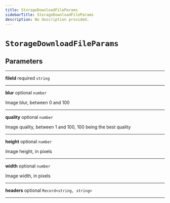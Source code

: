 ```yaml
---
title: StorageDownloadFileParams
sidebarTitle: StorageDownloadFileParams
description: No description provided.
---
```


# `StorageDownloadFileParams`

## Parameters

---

**<span className="parameter-name">fileId</span>** <span className="optional-status">required</span> <code>string</code>

---

**<span className="parameter-name">blur</span>** <span className="optional-status">optional</span> <code>number</code>

Image blur, between 0 and 100

---

**<span className="parameter-name">quality</span>** <span className="optional-status">optional</span> <code>number</code>

Image quality, between 1 and 100, 100 being the best quality

---

**<span className="parameter-name">height</span>** <span className="optional-status">optional</span> <code>number</code>

Image height, in pixels

---

**<span className="parameter-name">width</span>** <span className="optional-status">optional</span> <code>number</code>

Image width, in pixels

---

**<span className="parameter-name">headers</span>** <span className="optional-status">optional</span> <code>Record&lt;string, string&gt;</code>

---
